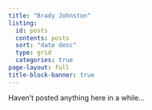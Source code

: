 ```yaml
---
title: "Brady Johnston"
listing:
  id: posts
  contents: posts
  sort: "date desc"
  type: grid
  categories: true
page-layout: full
title-block-banner: true
---
```


Haven't posted anything here in a while...

::: {#posts}
:::